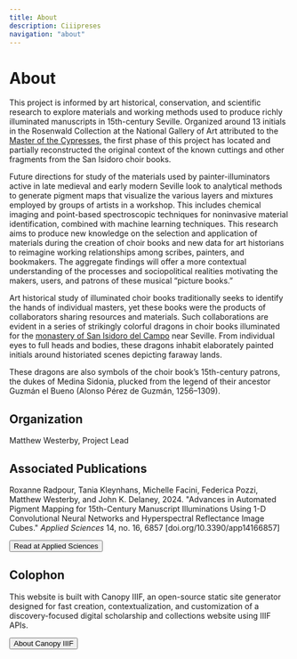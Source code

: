 ```yaml
---
title: About
description: Ciiipreses
navigation: "about"
---
```


# About

This project is informed by art historical, conservation, and scientific research to explore materials and working methods used to produce richly illuminated manuscripts in 15th-century Seville. Organized around 13 initials in the Rosenwald Collection at the National Gallery of Art attributed to the [Master of the Cypresses](https://www.nga.gov/collection/artist-info.4668.html), the first phase of this project has located and partially reconstructed the original context of the known cuttings and other fragments from the San Isidoro choir books.

Future directions for study of the materials used by painter-illuminators active in late medieval and early modern Seville look to analytical methods to generate pigment maps that visualize the various layers and mixtures employed by groups of artists in a workshop. This includes chemical imaging and point-based spectroscopic techniques for noninvasive material identification, combined with machine learning techniques. This research aims to produce new knowledge on the selection and application of materials during the creation of choir books and new data for art historians to reimagine working relationships among scribes, painters, and bookmakers. The aggregate findings will offer a more contextual understanding of the processes and sociopolitical realities motivating the makers, users, and patrons of these musical “picture books.”

Art historical study of illuminated choir books traditionally seeks to identify the hands of individual masters, yet these books were the products of collaborators sharing resources and materials. Such collaborations are evident in a series of strikingly colorful dragons in choir books illuminated for the [monastery of San Isidoro del Campo](https://www.juntadeandalucia.es/cultura/enclaves/enclave-monumental-san-isidoro-del-campo) near Seville. From individual eyes to full heads and bodies, these dragons inhabit elaborately painted initials around historiated scenes depicting faraway lands.

<Card iiifContent="https://ciiipreses.github.io/sanisidoro/iiif/4wz3hllcvpmkgrueniekj/manifest.json" />

These dragons are also symbols of the choir book’s 15th-century patrons, the dukes of Medina Sidonia, plucked from the legend of their ancestor Guzmán el Bueno (Alonso Pérez de Guzmán, 1256–1309).

## Organization

Matthew Westerby, Project Lead

## Associated Publications

Roxanne Radpour, Tania Kleynhans, Michelle Facini, Federica Pozzi, Matthew Westerby, and John K. Delaney, 2024.
"Advances in Automated Pigment Mapping for 15th-Century Manuscript Illuminations Using 1-D Convolutional Neural Networks and Hyperspectral Reflectance Image Cubes."
<em>Applied Sciences</em> 14, no. 16, 6857
[doi.org/10.3390/app14166857]

<ButtonWrapper>
  <Button href="https://doi.org/10.3390/app14166857" target="_blank">
    Read at Applied Sciences
  </Button>
</ButtonWrapper>

## Colophon

This website is built with Canopy IIIF, an open-source static site generator designed for fast creation, contextualization, and customization of a discovery-focused digital scholarship and collections website using IIIF APIs.

<ButtonWrapper>
  <Button href="https://canopy-iiif.github.io/docs/" target="_blank">
    About Canopy IIIF
  </Button>
</ButtonWrapper>

